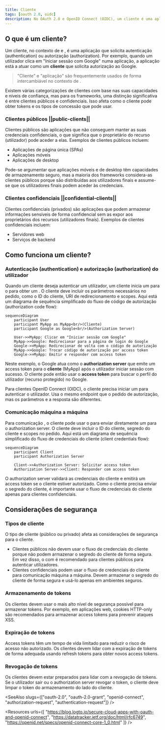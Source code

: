 ```yaml
---
title: Cliente
tags: [oauth 2.0, oidc]
description: No OAuth 2.0 e OpenID Connect (OIDC), um cliente é uma aplicação que solicita autenticação (authentication) ou autorização (authorization) em nome de um utilizador ou de si próprio. Os clientes podem ser públicos ou confidenciais (privados), e utilizam diferentes tipos de concessão para obter tokens.
---
```


## O que é um cliente?

Um cliente, no contexto de <Ref slug="oauth-2.0" /> e <Ref slug="openid-connect" />, é uma aplicação que solicita autenticação (authentication) ou autorização (authorization). Por exemplo, quando um utilizador clica em "Iniciar sessão com Google" numa aplicação, a aplicação está a atuar como um **cliente** que solicita autorização ao Google.

> "Cliente" e "aplicação" são frequentemente usados de forma intercambiável no contexto de <Ref slug="iam" />.

Existem várias categorizações de clientes com base nas suas capacidades e níveis de confiança, mas para os frameworks, uma distinção significativa é entre clientes públicos e confidenciais. Isso afeta como o cliente pode obter tokens e os tipos de concessão que pode usar.

### Clientes públicos ||public-clients||

Clientes públicos são aplicações que não conseguem manter as suas credenciais confidenciais, o que significa que o proprietário do recurso (utilizador) pode aceder a elas. Exemplos de clientes públicos incluem:

- Aplicações de página única (SPAs)
- Aplicações móveis
- Aplicações de desktop

Pode-se argumentar que aplicações móveis e de desktop têm capacidades de armazenamento seguro, mas a maioria dos frameworks considera-as clientes públicos porque são distribuídas aos utilizadores finais e assume-se que os utilizadores finais podem aceder às credenciais.

### Clientes confidenciais ||confidential-clients||

Clientes confidenciais (privados) são aplicações que podem armazenar informações sensíveis de forma confidencial sem as expor aos proprietários dos recursos (utilizadores finais). Exemplos de clientes confidenciais incluem:

- Servidores web
- Serviços de backend

## Como funciona um cliente?

### Autenticação (authentication) e autorização (authorization) do utilizador

Quando um cliente deseja autenticar um utilizador, um cliente inicia um <Ref slug="authorization-request" /> para o <Ref slug="authorization-server" /> para obter um <Ref slug="access-token" />. O cliente deve incluir os parâmetros necessários no pedido, como o ID do cliente, URI de redirecionamento e scopes. Aqui está um diagrama de sequência simplificado do fluxo de código de autorização (authorization code flow):

```mermaid
sequenceDiagram
    participant User
    participant MyApp as MyApp<br/>(Cliente)
    participant Google as Google<br/>(Authorization Server)

    User->>MyApp: Clicar em "Iniciar sessão com Google"
    MyApp->>Google: Redirecionar para a página de login do Google
    Google->>MyApp: Redirecionar de volta com o código de autorização
    MyApp->>Google: Trocar código de autorização por access token
    Google->>MyApp: Emitir e responder com access token
```

Neste exemplo, o Google atua como o **authorization server** que emite um access token para o **cliente** (MyApp) após o utilizador iniciar sessão com sucesso. O cliente pode então usar o **access token** para buscar o perfil do utilizador (recurso protegido) no Google.

Para clientes OpenID Connect (OIDC), o cliente precisa iniciar um <Ref slug="authentication-request" /> para autenticar o utilizador. Usa o mesmo endpoint que o pedido de autorização, mas os parâmetros e a resposta são diferentes.

### Comunicação máquina a máquina

Para comunicação <Ref slug="machine-to-machine" />, o cliente pode usar o <Ref slug="client-credentials-flow" /> para enviar diretamente um <Ref slug="token-request" /> para o authorization server. O cliente deve incluir o ID do cliente, segredo do cliente e scopes no pedido. Aqui está um diagrama de sequência simplificado do fluxo de credenciais do cliente (client credentials flow):

```mermaid
sequenceDiagram
    participant Client
    participant Authorization Server

    Client->>Authorization Server: Solicitar access token
    Authorization Server->>Client: Responder com access token
```

O authorization server validará as credenciais do cliente e emitirá um access token se o cliente estiver autorizado. Como o cliente precisa enviar o segredo do cliente, é importante usar o fluxo de credenciais do cliente apenas para clientes confidenciais.

## Considerações de segurança

### Tipos de cliente

O tipo de cliente (público ou privado) afeta as considerações de segurança para o cliente.

- Clientes públicos não devem usar o fluxo de credenciais do cliente porque não podem armazenar o segredo do cliente de forma segura. Em vez disso, o <Ref slug="authorization-code-flow" /> com <Ref slug="pkce" /> é recomendado para clientes públicos para autenticar utilizadores.
- Clientes confidenciais podem usar o fluxo de credenciais do cliente para comunicação máquina a máquina. Devem armazenar o segredo do cliente de forma segura e usá-lo apenas em ambientes seguros.

### Armazenamento de tokens

Os clientes devem usar o mais alto nível de segurança possível para armazenar tokens. Por exemplo, em aplicações web, cookies HTTP-only são recomendados para armazenar access tokens para prevenir ataques XSS.

### Expiração de tokens

Access tokens têm um tempo de vida limitado para reduzir o risco de acesso não autorizado. Os clientes devem lidar com a expiração de tokens de forma adequada usando <Ref slug="refresh-token">refresh tokens</Ref> para obter novos access tokens.

### Revogação de tokens

Os clientes devem estar preparados para lidar com a revogação de tokens. Se o utilizador sair ou o authorization server revogar o token, o cliente deve limpar o token do armazenamento do lado do cliente.

<SeeAlso slugs={["oauth-2.0", "oauth-2.0-grant", "openid-connect", "authorization-request", "authentication-request"]} />

<Resources
  urls={[
    "https://blog.logto.io/secure-cloud-apps-with-oauth-and-openid-connect",
    "https://datatracker.ietf.org/doc/html/rfc6749",
    "https://openid.net/specs/openid-connect-core-1_0.html"
  ]}
/>
